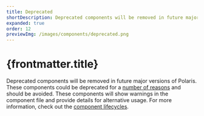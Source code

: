 ```yaml
---
title: Deprecated
shortDescription: Deprecated components will be removed in future major versions of Polaris. They should be avoided and will show warnings.
expanded: true
order: 12
previewImg: /images/components/deprecated.png
---
```


# {frontmatter.title}

<Lede>

Deprecated components will be removed in future major versions of Polaris. These components could be deprecated for a [number of reasons](https://polaris.shopify.com/getting-started/components-lifecycle#requirements-for-deprecation) and should be avoided. These components will show warnings in the component file and provide details for alternative usage. For more information, check out the [component lifecycles](https://polaris.shopify.com/getting-started/components-lifecycle#deprecated).

</Lede>

<RichCardGrid cards={posts} />
